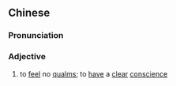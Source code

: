 ==Chinese==
{{zh-forms|s=无愧}}

===Pronunciation===
{{zh-pron
|m=wúkuì
|c=mou4 kwai5
|mn=qz,xm,zz:bû-khùi
|cat=a
}}

===Adjective===
{{zh-adj}}

# to [[feel]] no [[qualm]]s; to [[have]] a [[clear]] [[conscience]]